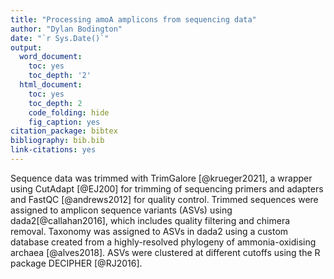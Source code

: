 ```yaml
---
title: "Processing amoA amplicons from sequencing data"
author: "Dylan Bodington"
date: "`r Sys.Date()`"
output:
  word_document:
    toc: yes
    toc_depth: '2'
  html_document:
    toc: yes
    toc_depth: 2
    code_folding: hide
    fig_caption: yes
citation_package: bibtex
bibliography: bib.bib
link-citations: yes
---
```


Sequence data was trimmed with TrimGalore [@krueger2021], a wrapper using CutAdapt [@EJ200] for trimming of sequencing primers and adapters and FastQC [@andrews2012] for quality control. Trimmed sequences were assigned to amplicon sequence variants (ASVs) using dada2[@callahan2016], which includes quality filtering and chimera removal. Taxonomy was assigned to ASVs in dada2 using a custom database created from a highly-resolved phylogeny of ammonia-oxidising archaea [@alves2018]. ASVs were clustered at different cutoffs using the R package DECIPHER [@RJ2016].